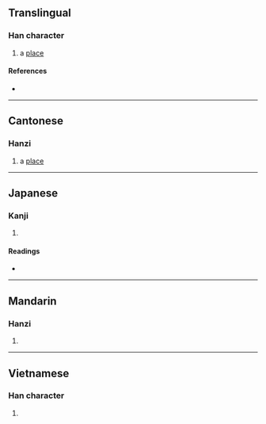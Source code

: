 {{character info/new}}
==Translingual==

===Han character===
{{Han char|rn=30|rad=口|as=09|sn=12|four=60047|canj=RITE|ids=⿰口度}}

# {{lb|mul|Cantonese}} a [[place]]

====References====
* {{Han ref|kx=0200.010|dkj=03974|dj=0421.160|hdz=10659.020|uh=55A5|ud=21925|bh=D868|bd=55400}}

----

==Cantonese==

===Hanzi===
{{yue-hanzi|jyut=[[dou6]]|y=dou6}}

# a [[place]]

----

==Japanese==

===Kanji===
{{ja-kanji|grade=|rs=口09}}

# {{rfdef|ja|sort=口09}}

====Readings====
* {{ja-readings|on=[[と]] (to), [[つ]] (tsu), [[たく]] (taku), [[だく]] (daku)|kun=[[しかる]] (shikaru)}}

----

==Mandarin==

===Hanzi===
{{cmn-hanzi|pin=[[duó]] ([[duo2]])|wg=to<sup>2</sup>}}

# {{rfdef|cmn|sort=口09}}

----

==Vietnamese==

===Han character===
{{vi-hantu|[[dạc]]|rs=口09}}

# {{rfdef|vi|sort=口09}}